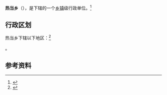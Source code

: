 {{中国乡级行政区|54/23/22/214/000}}

'''热当乡'''（{{bo|z=ར་ཐང་|w=}}），是{{PRC admin/fullname|54/23/22/214/000|3}}下辖的一个[[乡镇|乡镇]]级行政单位。<ref>{{PRC admin/ref sgc|{{PRC admin/parent|54/23/22/214/000}}}}</ref>

== 行政区划 ==

热当乡下辖以下地区：<ref>{{PRC admin/ref sgc|54/23/22/214/000}}</ref>

{{PRC admin/children|54/23/22/214/000}}。

== 参考资料 ==

{{reflist}}

{{行政区划小作品}}
{{PRC admin/navcat|54/23/22/214/000}}